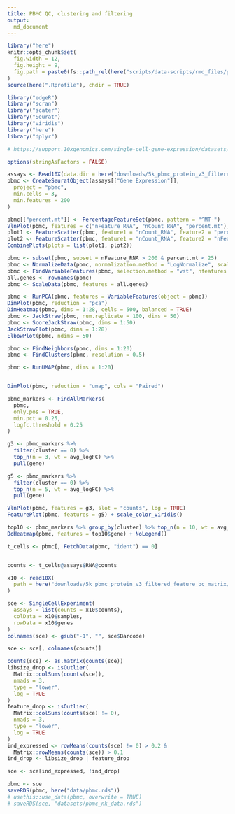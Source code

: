 ```yaml
---
title: PBMC QC, clustering and filtering
output: 
  md_document
---
```


```r
library("here")
knitr::opts_chunk$set(
  fig.width = 12,
  fig.height = 9,
  fig.path = paste0(fs::path_rel(here("scripts/data-scripts/rmd_files/pbmc/")), "/")
)
source(here(".Rprofile"), chdir = TRUE)
```

```r

library("edgeR")
library("scran")
library("scater")
library("Seurat")
library("viridis")
library("here")
library("dplyr")

# https://support.10xgenomics.com/single-cell-gene-expression/datasets/3.1.0/5k_pbmc_protein_v3

options(stringAsFactors = FALSE)
```


```r
assays <- Read10X(data.dir = here("downloads/5k_pbmc_protein_v3_filtered_feature_bc_matrix/"))
pbmc <- CreateSeuratObject(assays[["Gene Expression"]],
  project = "pbmc", 
  min.cells = 3,
  min.features = 200
)

```

```r
pbmc[["percent.mt"]] <- PercentageFeatureSet(pbmc, pattern = "^MT-")
VlnPlot(pbmc, features = c("nFeature_RNA", "nCount_RNA", "percent.mt"), ncol = 3)
plot1 <- FeatureScatter(pbmc, feature1 = "nCount_RNA", feature2 = "percent.mt")
plot2 <- FeatureScatter(pbmc, feature1 = "nCount_RNA", feature2 = "nFeature_RNA")
CombinePlots(plots = list(plot1, plot2))
```

```r
pbmc <- subset(pbmc, subset = nFeature_RNA > 200 & percent.mt < 25)
pbmc <- NormalizeData(pbmc, normalization.method = "LogNormalize", scale.factor = 10000)
pbmc <- FindVariableFeatures(pbmc, selection.method = "vst", nfeatures = 2000)
all.genes <- rownames(pbmc)
pbmc <- ScaleData(pbmc, features = all.genes)
```

```r
pbmc <- RunPCA(pbmc, features = VariableFeatures(object = pbmc))
DimPlot(pbmc, reduction = "pca")
DimHeatmap(pbmc, dims = 1:28, cells = 500, balanced = TRUE)
pbmc <- JackStraw(pbmc, num.replicate = 100, dims = 50)
pbmc <- ScoreJackStraw(pbmc, dims = 1:50)
JackStrawPlot(pbmc, dims = 1:28)
ElbowPlot(pbmc, ndims = 50)
```

```r
pbmc <- FindNeighbors(pbmc, dims = 1:20)
pbmc <- FindClusters(pbmc, resolution = 0.5)
```

```r
pbmc <- RunUMAP(pbmc, dims = 1:20)


DimPlot(pbmc, reduction = "umap", cols = "Paired")
```

```r
pbmc_markers <- FindAllMarkers(
  pbmc,
  only.pos = TRUE,
  min.pct = 0.25,
  logfc.threshold = 0.25
)

g3 <- pbmc_markers %>% 
  filter(cluster == 0) %>% 
  top_n(n = 3, wt = avg_logFC) %>%
  pull(gene)

g5 <- pbmc_markers %>% 
  filter(cluster == 0) %>% 
  top_n(n = 5, wt = avg_logFC) %>%
  pull(gene)

VlnPlot(pbmc, features = g3, slot = "counts", log = TRUE)
FeaturePlot(pbmc, features = g5) + scale_color_viridis()

top10 <- pbmc_markers %>% group_by(cluster) %>% top_n(n = 10, wt = avg_logFC)
DoHeatmap(pbmc, features = top10$gene) + NoLegend()

t_cells <- pbmc[, FetchData(pbmc, "ident") == 0]


counts <- t_cells@assays$RNA@counts

```



```r

x10 <- read10X(
  path = here("downloads/5k_pbmc_protein_v3_filtered_feature_bc_matrix/")
)

sce <- SingleCellExperiment(
  assays = list(counts = x10$counts),
  colData = x10$samples,
  rowData = x10$genes
)
colnames(sce) <- gsub("-1", "", sce$Barcode)

sce <- sce[, colnames(counts)]
```

```r
counts(sce) <- as.matrix(counts(sce))
libsize_drop <- isOutlier(
  Matrix::colSums(counts(sce)),
  nmads = 3,
  type = "lower",
  log = TRUE
)
feature_drop <- isOutlier(
  Matrix::colSums(counts(sce) != 0),
  nmads = 3,
  type = "lower",
  log = TRUE
)
ind_expressed <- rowMeans(counts(sce) != 0) > 0.2 & 
  Matrix::rowMeans(counts(sce)) > 0.1
ind_drop <- libsize_drop | feature_drop

sce <- sce[ind_expressed, !ind_drop]
```


```r
pbmc <- sce
saveRDS(pbmc, here("data/pbmc.rds"))
# usethis::use_data(pbmc, overwrite = TRUE)
# saveRDS(sce, "datasets/pbmc_nk_data.rds")

```
